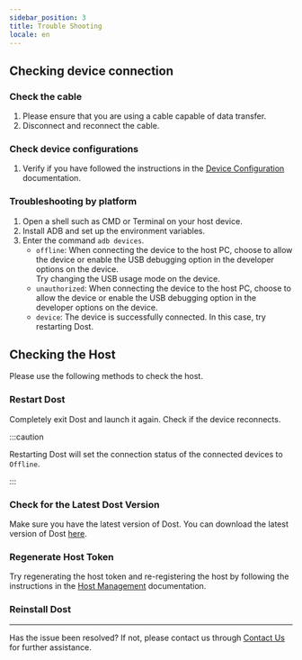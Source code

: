 ```yaml
---
sidebar_position: 3
title: Trouble Shooting
locale: en
---
```



## Checking device connection

### Check the cable

1. Please ensure that you are using a cable capable of data transfer.
2. Disconnect and reconnect the cable.

### Check device configurations

1. Verify if you have followed the instructions in the [Device Configuration](/host-and-device/device/settings) documentation.

### Troubleshooting by platform

<Tabs>
  <TabItem value="android" label="Android" default>
    <ol>
      <li>Open a shell such as CMD or Terminal on your host device.</li>
      <li>Install ADB and set up the environment variables.</li>
      <li>
        Enter the command <code>adb devices</code>.
        <ul>
          <li>
            <code>offline</code>: When connecting the device to the host PC,
            choose to allow the device or enable the USB debugging option in the
            developer options on the device.
            <br />
            Try changing the USB usage mode on the device.
          </li>
          <li>
            <code>unauthorized</code>: When connecting the device to the host
            PC, choose to allow the device or enable the USB debugging option in
            the developer options on the device.
          </li>
          <li>
            <code>device</code>: The device is successfully connected. In this
            case, try restarting Dost.
          </li>
        </ul>
      </li>
    </ol>
  </TabItem>
</Tabs>

## Checking the Host

Please use the following methods to check the host.

### Restart Dost

Completely exit Dost and launch it again. Check if the device reconnects.

:::caution

Restarting Dost will set the connection status of the connected devices to `Offline`.

:::

### Check for the Latest Dost Version

Make sure you have the latest version of Dost. You can download the latest version of Dost [here](https://dogutech.io/downloads/dost).

### Regenerate Host Token

Try regenerating the host token and re-registering the host by following the instructions in the [Host Management](/organization-and-project/organization/host) documentation.

### Reinstall Dost

---

Has the issue been resolved? If not, please contact us through [Contact Us](https://dogutech.io/contact-us) for further assistance.
